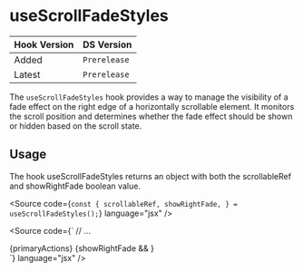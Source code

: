 
<Meta title="Hooks/useScrollFadeStyles" />

# useScrollFadeStyles

| Hook Version | DS Version |
| ------------ | ---------- |
| Added        | `Prerelease`   |
| Latest       | `Prerelease`   |


 The `useScrollFadeStyles` hook provides a way to manage the visibility of a fade effect on the right edge of a horizontally scrollable element.
 It monitors the scroll position and determines whether the fade effect should be shown or hidden based on the scroll state.

## Usage

The hook useScrollFadeStyles returns an object with both the scrollableRef and showRightFade boolean value.

<Source
  code={`
const {
  scrollableRef,
  showRightFade,
} = useScrollFadeStyles();
`}
  language="jsx"
/>

<Source
  code={`
// ...
<Box>
  <div>
    <List
      type="ul"
      m="0"
      ref={scrollableRef}
      inline
      noStyling
    >
      {primaryActions}
    </List>
    {showRightFade && <Box sx={styles.fadeEffect} />}
  </div>
</Box>
`}
  language="jsx"
/>